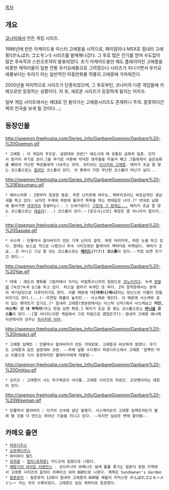 [[목차]]

== 개요 ==

[[코나미]]에서 만든 게임 시리즈.

1986년에 만든 아케이드용 미스터 고에몽을 시작으로, 패미컴이나 MSX로 힘내라 고에몽!(がんばれ ゴエモン!) 시리즈를 발매해나갔다. 그 후로 많은 인기를 얻어 수도없이 많은 후속작과 스핀오프작이 발표되었다. 초기 아케이드용만 해도 플레이어인 고에몽을 비롯한 캐릭터들이 일본 전통 우키요에풍으로 그려졌으나 시리즈가 지나가면서 우키요에풍보다는 우리가 아는 일반적인 아동만화풍 작풍의 고에몽에 가까워진다.
 
2005년을 마지막으로 시리즈가 단종되었으며, 그 후로부턴, 코나미의 다른 게임들에 카메오로만 등장하는 상황이다. 차 후, 새로운 시리즈가 등장하게 될지는 미지수.

일부 게임 사이트에서는 제대로 안 돌아가는 고에몽시리즈도 존재하니 주의. 잘못하다간 렉의 천국을 보게 될 것이다...:;
== 등장인물 ==
http://goemon.freehostia.com/Series_Info/GanbareGoemon/Ganbare%20-%20Goemon.gif
 * 고에몽 : 이 게임의 주인공. 곰방대와 코반[* 에도시대 때 유통된 금화의 일종. 던저서 원거리 무기로 쓴다.]을 무기로 사용해 악덕한 영주들을 두들겨 패고 그들에게서 금은보화를 빼앗아 가난한 백성들에게 나눠주는 의적. 모티브는 [[이시카와 고에몽]]. 매치가 조금 잘 맞는 코스튬으로는 [[알라딘]] 코스튬이 있다. 넷 중에서 가장 무난한 코스튬이 아닌가 싶다...

http://goemon.freehostia.com/Series_Info/GanbareGoemon/Ganbare%20-%20Ebisumaru.gif
 * 에비스마루 : 2편부터 등장한 동료. 푸른 닌자옷에 여우눈, 매부리코라는 비호감적인 생김새를 하고 있다. 남자인 주제에 여탕에 들어가 목욕을 하는 변태같은 녀석.[* 반대로 남탕에 들어가면 [[야쿠자]]의 등을미는(...) 신세가된다] [http://netyhobby.egloos.com/5261738 그런데 그 정체는...] 매치가 조금 잘 맞는 코스튬으로는 [[레슬러]](...) 코스튬이 있다.--[훈도시|스모] 복장은 좀 아니라서 말이지.-- 

http://goemon.freehostia.com/Series_Info/GanbareGoemon/Ganbare%20-%20Sasuke.gif
 * 사스케 : 만물박사 할아버지가 만든 기계 닌자의 걸작. 파란 머리카락, 파란 눈을 하고 있다. 원래는 보스급 적으로 나왔으나 후속 시리즈에선 플레이어 캐릭터로 바뀌었다. 매치가 조금...은 아니고 그냥 잘 되는 코스튬으로는 '''[[메이드]](?!?!) 코스튬'''이 있다.--직접 보면 웃기긴 하다.--

http://goemon.freehostia.com/Series_Info/GanbareGoemon/Ganbare%20-%20Yae.gif
 * 야에 : 에도의 평화를 그림자에서 지키는 비밀특수닌자의 일원으로 [[쿠노이치]]다. 녹색 [[장발]]에 [녹안|녹색 눈]을 하고 있다. 퍼스널 컬러가 녹색인 듯 하다. 2차 창작등에서는 본작의 색기담당으로 다루어지기도 한다. 이름 때문에 야'''[야애니|애니]'''라는 장난스런 이름이 만들어지기도 한다.(...)--우연일 확률이 높지만.-- 사스케와 엮인다. 이 때문에 사스케와 같이 있는 팬아트가 있기도.[* 힘내라 고에몽(영문판에서는 미스틱 닌자)에서 사스케보고 '''미안, 사스케! 넌 내 부하야!'''라고 한걸 보면 확정.] 매치가 조금 잘 맞는 코스튬으로는 '''[[바니걸]] 코스튬'''이 있다.--[엘 샤다이|이런 게임에서 그런 차림으로 괜찮은가?]--힘내라 고에몽 애니메이션에서의 성우는 [[히사카와 아야]].

http://goemon.freehostia.com/Series_Info/GanbareGoemon/Ganbare%20-%20Impact.gif
 * 고에몽 임팩트 : 만물박사 할아버지가 만든 거대로봇. 고에몽과 비슷하게 생겼다. 무기도 고에몽과 같은 곰방대와 코반. --후에 실황 수다쟁이 파로디우스에서 고에몽 '컴팩트'라는 이름으로 디시 등장하지만 플레이어에게 데꿀멍--

http://goemon.freehostia.com/Series_Info/GanbareGoemon/Ganbare%20-%20Omitsu.gif
 * 오미츠 : 고에몽이 사는 하구레쵸의 아이돌. 고에몽 시리즈의 히로인. 오밋쨩이라는 애칭이 있다.

http://goemon.freehostia.com/Series_Info/GanbareGoemon/Ganbare%20-%20Wiseman.gif
 * 만물박사 할아버지 : 이가의 산속에 살던 발명가. 사스케라든지 고에몽 임팩트라든지 별에 별 것을 다 만드는 뛰어난 기술을 지니고 있다. --하지만 실상은 변태 할아범--
 
== 카메오 출연 ==
 * [[파로디우스]] 
 * [[오토메디우스]] 
 * 와이와이 월드
 * [[유희왕]] - [[첩자(유희왕)]] 카드군의 일원으로 나왔다.
 * [[메탈기어 라이징 리벤전스]] - 선다우너의 와패니즈 냄새 풀풀 풍기는 일본식 정원 지역에서 고에몽 시리즈의 음악이 리메이크 되어 BGM으로 나온다. 제목은 Sundowner's Garden
 * [[팝픈뮤직]] - 팝픈뮤직 12에서 힘내라 고에몽의 BGM을 메들리 리믹스한 がんばれゴエモンメドレー 라는 곡이 수록되었다. 고에몽도 담당 캐릭터로 등장한다.
